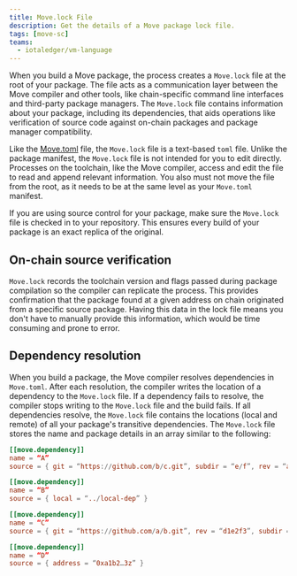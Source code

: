 ```yaml
---
title: Move.lock File
description: Get the details of a Move package lock file.
tags: [move-sc]
teams:
  - iotaledger/vm-language
---
```


When you build a Move package, the process creates a `Move.lock` file at the root of your package. The file acts as a communication layer between the Move compiler and other tools, like chain-specific command line interfaces and third-party package managers. The `Move.lock` file contains information about your package, including its dependencies, that aids operations like verification of source code against on-chain packages and package manager compatibility.    

Like the [Move.toml](./move-toml.mdx) file, the `Move.lock` file is a text-based `toml` file. Unlike the package manifest, the `Move.lock` file is not intended for you to edit directly. Processes on the toolchain, like the Move compiler, access and edit the file to read and append relevant information. You also must not move the file from the root, as it needs to be at the same level as your `Move.toml` manifest. 

If you are using source control for your package, make sure the `Move.lock` file is checked in to your repository. This ensures every build of your package is an exact replica of the original.   

## On-chain source verification

`Move.lock` records the toolchain version and flags passed during package compilation so the compiler can replicate the process. This provides confirmation that the package found at a given address on chain originated from a specific source package. Having this data in the lock file means you don't have to manually provide this information, which would be time consuming and prone to error.

## Dependency resolution

When you build a package, the Move compiler resolves dependencies in `Move.toml`. After each resolution, the compiler writes the location of a dependency to the `Move.lock` file. If a dependency fails to resolve, the compiler stops writing to the `Move.lock` file and the build fails. If all dependencies resolve, the `Move.lock` file contains the locations (local and remote) of all your package's transitive dependencies. The `Move.lock` file stores the name and package details in an array similar to the following:

```toml
[[move.dependency]]
name = “A”
source = { git = “https://github.com/b/c.git”, subdir = “e/f”, rev = “a1b2c3” }

[[move.dependency]]
name = “B”
source = { local = “../local-dep” }

[[move.dependency]]
name = “C”
source = { git = “https://github.com/a/b.git”, rev = “d1e2f3”, subdir = “c” }

[[move.dependency]]
name = “D”
source = { address = “0xa1b2…3z” }
```